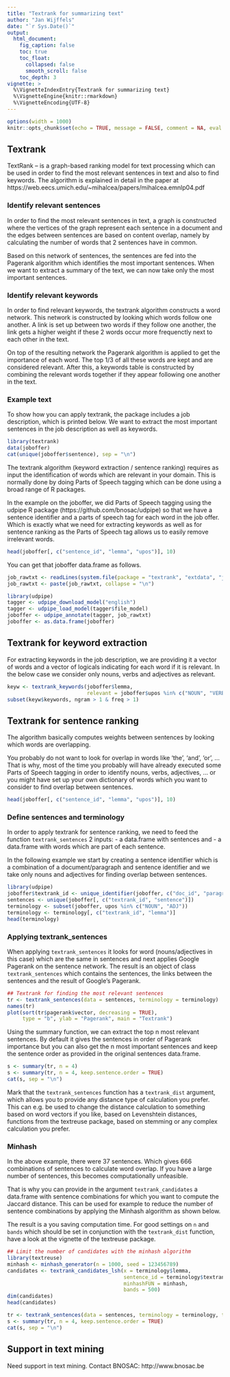 ---
title: "Textrank for summarizing text"
author: "Jan Wijffels"
date: "`r Sys.Date()`"
output:
  html_document:
    fig_caption: false
    toc: true
    toc_float:
      collapsed: false
      smooth_scroll: false
    toc_depth: 3
vignette: >
  %\VignetteIndexEntry{Textrank for summarizing text}
  %\VignetteEngine{knitr::rmarkdown}
  %\VignetteEncoding{UTF-8}
---


```{r setup, include=FALSE, cache=FALSE}
options(width = 1000)
knitr::opts_chunk$set(echo = TRUE, message = FALSE, comment = NA, eval = (require(udpipe) & require(textreuse)))
```

## Textrank

TextRank – is a graph-based ranking model for text processing which can be used in order to find the most relevant sentences in text and also to find keywords. The algorithm is explained in detail in the paper at https://web.eecs.umich.edu/~mihalcea/papers/mihalcea.emnlp04.pdf

### Identify relevant sentences

In order to find the most relevant sentences in text, a graph is constructed where the vertices of the graph represent each sentence in a document and the edges between sentences are based on content overlap, namely by calculating the number of words that 2 sentences have in common.

Based on this network of sentences, the sentences are fed into the Pagerank algorithm which identifies the most important sentences. When we want to extract a summary of the text, we can now take only the most important sentences. 

### Identify relevant keywords

In order to find relevant keywords, the textrank algorithm constructs a word network. This network is constructed by looking which words follow one another. A link is set up between two words if they follow one another, the link gets a higher weight if these 2 words occur more frequenctly next to each other in the text.

On top of the resulting network the Pagerank algorithm is applied to get the importance of each word. The top 1/3 of all these words are kept and are considered relevant. After this, a keywords table is constructed by combining the relevant words together if they appear following one another in the text.

### Example text

To show how you can apply textrank, the package includes a job description, which is printed below. We want to extract the most important sentences in the job description as well as keywords.

```{r}
library(textrank)
data(joboffer)
cat(unique(joboffer$sentence), sep = "\n")
```

The textrank algorithm (keyword extraction / sentence ranking) requires as input the identification of words which are relevant in your domain. This is normally done by doing Parts of Speech tagging which can be done using a broad range of R packages.

In the example on the joboffer, we did Parts of Speech tagging using the udpipe R package (https://github.com/bnosac/udpipe) so that we have a sentence identifier and a parts of speech tag for each word in the job offer. Which is exactly what we need for extracting keywords as well as for sentence ranking as the Parts of Speech tag allows us to easily remove irrelevant words.

```{r}
head(joboffer[, c("sentence_id", "lemma", "upos")], 10)
```

You can get that joboffer data.frame as follows.

```{r, eval=FALSE}
job_rawtxt <- readLines(system.file(package = "textrank", "extdata", "joboffer.txt"))
job_rawtxt <- paste(job_rawtxt, collapse = "\n")

library(udpipe)
tagger <- udpipe_download_model("english")
tagger <- udpipe_load_model(tagger$file_model)
joboffer <- udpipe_annotate(tagger, job_rawtxt)
joboffer <- as.data.frame(joboffer)
```


## Textrank for keyword extraction

For extracting keywords in the job description, we are providing it a vector of words and a vector of logicals indicating for each word if it is relevant. In the below case we consider only nouns, verbs and adjectives as relevant.

```{r}
keyw <- textrank_keywords(joboffer$lemma,
                          relevant = joboffer$upos %in% c("NOUN", "VERB", "ADJ"))
subset(keyw$keywords, ngram > 1 & freq > 1)
```

## Textrank for sentence ranking

The algorithm basically computes weights between sentences by looking which words are overlapping. 

You probably do not want to look for overlap in words like 'the', 'and', 'or', ...
That is why, most of the time you probably will have already executed some Parts of Speech tagging in order to identify nouns, verbs, adjectives, ... or you might have set up your own dictionary of words which you want to consider to find overlap between sentences. 

```{r}
head(joboffer[, c("sentence_id", "lemma", "upos")], 10)
```

### Define sentences and terminology

In order to apply textrank for sentence ranking, we need to feed the function `textrank_sentences` 2 inputs: 
- a data.frame with sentences and 
- a data.frame with words which are part of each sentence. 

In the following example we start by creating a sentence identifier which is a combination of a document/paragraph and sentence identifier and we take only nouns and adjectives for finding overlap between sentences.

```{r}
library(udpipe)
joboffer$textrank_id <- unique_identifier(joboffer, c("doc_id", "paragraph_id", "sentence_id"))
sentences <- unique(joboffer[, c("textrank_id", "sentence")])
terminology <- subset(joboffer, upos %in% c("NOUN", "ADJ"))
terminology <- terminology[, c("textrank_id", "lemma")]
head(terminology)
```

### Applying textrank_sentences

When applying `textrank_sentences` it looks for word (nouns/adjectives in this case) which are the same in sentences and next applies Google Pagerank on the sentence network. The result is an object of class `textrank_sentences` which contains the sentences, the links between the sentences and the result of Google's Pagerank. 

```{r}
## Textrank for finding the most relevant sentences
tr <- textrank_sentences(data = sentences, terminology = terminology)
names(tr)
plot(sort(tr$pagerank$vector, decreasing = TRUE), 
     type = "b", ylab = "Pagerank", main = "Textrank")
```

Using the summary function, we can extract the top n most relevant sentences. By default it gives the sentences in order of Pagerank importance but you can also get the n most important sentences and keep the sentence order as provided in the original sentences data.frame.

```{r}
s <- summary(tr, n = 4)
s <- summary(tr, n = 4, keep.sentence.order = TRUE)
cat(s, sep = "\n")
```

Mark that the `textrank_sentences` function has a `textrank_dist` argument, which allows you to provide any distance type of calculation you prefer. This can e.g. be used to change the distance calculation to something based on word vectors if you like, based on Levenshtein distances, functions from the textreuse package, based on stemming or any complex calculation you prefer.

### Minhash

In the above example, there were 37 sentences. Which gives 666 combinations of sentences to calculate word overlap. If you have a large number of sentences, this becomes computationally unfeasible. 

That is why you can provide in the argument `textrank_candidates` a data.frame with sentence combinations for which you want to compute the Jaccard distance. This can be used for example to reduce the number of sentence combinations by applying the Minhash algorithm as shown below. 

The result is a you saving computation time. For good settings on `n` and `bands` which should be set in conjunction with the `textrank_dist` function, have a look at the vignette of the textreuse package.

```{r}
## Limit the number of candidates with the minhash algorithm
library(textreuse)
minhash <- minhash_generator(n = 1000, seed = 123456789)
candidates <- textrank_candidates_lsh(x = terminology$lemma, 
                                      sentence_id = terminology$textrank_id,
                                      minhashFUN = minhash, 
                                      bands = 500)
dim(candidates)
head(candidates)
```

```{r}
tr <- textrank_sentences(data = sentences, terminology = terminology, textrank_candidates = candidates)
s <- summary(tr, n = 4, keep.sentence.order = TRUE)
cat(s, sep = "\n")
```



## Support in text mining

Need support in text mining. 
Contact BNOSAC: http://www.bnosac.be
